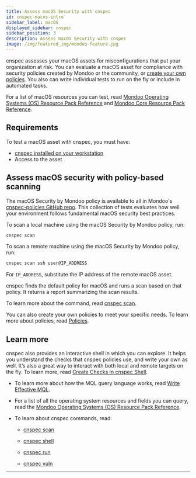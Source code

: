 ```yaml
---
title: Assess macOS Security with cnspec
id: cnspec-macos-intro
sidebar_label: macOS
displayed_sidebar: cnspec
sidebar_position: 3
description: Assess macOS Security with cnspec
image: /img/featured_img/mondoo-feature.jpg
---
```


cnspec assesses your macOS assets for misconfigurations that put your organization at risk. You can evaluate a macOS asset for compliance with security policies created by Mondoo or the community, or [create your own policies](/cnspec/cnspec-policies/write/). You also can write individual tests to run on the fly or include in automated tasks.

For a list of macOS resources you can test, read [Mondoo Operating Systems (OS) Resource Pack Reference](/mql/resources/os-pack/) and [Mondoo Core Resource Pack Reference](/mql/resources/core-pack/).

## Requirements

To test a macOS asset with cnspec, you must have:

- [cnspec installed on your workstation](/cnspec/)
- Access to the asset

## Assess macOS security with policy-based scanning

The macOS Security by Mondoo policy is available to all in Mondoo's [cnspec-policies GitHub repo](https://github.com/mondoohq/cnspec-policies/tree/main/core). This collection of tests evaluates how well your environment follows fundamental macOS security best practices.

To scan a local machine using the macOS Security by Mondoo policy, run:

```bash
cnspec scan
```

To scan a remote machine using the macOS Security by Mondoo policy, run:

```bash
cnspec scan ssh user@IP_ADDRESS
```

For `IP_ADDRESS`, substitute the IP address of the remote macOS asset.

cnspec finds the default policy for macOS and runs a scan based on that policy. It returns a report summarizing the scan results.

To learn more about the command, read [cnspec scan](/cnspec/cli/cnspec_scan/).

You can also create your own policies to meet your specific needs. To learn more about policies, read [Policies](/cnspec/cnspec-policies/).

## Learn more

cnspec also provides an interactive shell in which you can explore. It helps you understand the checks that cnspec policies use, and write your own as well. It’s also a great way to interact with both local and remote targets on the fly. To learn more, read [Create Checks in cnspec Shell](/cnspec/cnspec-scan/).

- To learn more about how the MQL query language works, read [Write Effective MQL](/mql/mql.write/).

- For a list of all the operating system resources and fields you can query, read the [Mondoo Operating Systems (OS) Resource Pack Reference](/mql/resources/os-pack/).

- To learn about cnspec commands, read:

  - [cnspec scan](/cnspec/cli/cnspec_scan/)

  - [cnspec shell](/cnspec/cli/cnspec_shell/)

  - [cnspec run](/cnspec/cli/cnspec_run/)

  - [cnspec vuln](/cnspec/cli/cnspec_vuln/)

---
